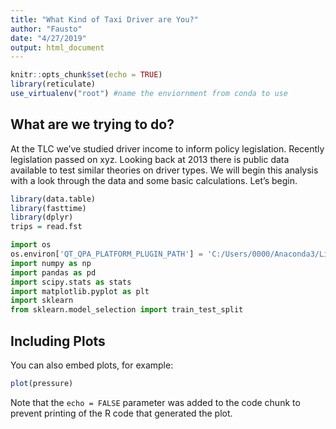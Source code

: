 ```yaml
---
title: "What Kind of Taxi Driver are You?"
author: "Fausto"
date: "4/27/2019"
output: html_document
---
```


```r
knitr::opts_chunk$set(echo = TRUE)
library(reticulate)
use_virtualenv("root") #name the enviornment from conda to use
```

## What are we trying to do?

At the TLC we've studied driver income to inform policy legislation. Recently legislation passed on xyz. Looking back at 2013 there is public data available to test similar theories on driver types. We will begin this analysis with a look through the data and some basic calculations. Let's begin. 

```r
library(data.table)
library(fasttime)
library(dplyr)
trips = read.fst
```



```python
import os
os.environ['QT_QPA_PLATFORM_PLUGIN_PATH'] = 'C:/Users/0000/Anaconda3/Library/plugins/platforms'
import numpy as np
import pandas as pd
import scipy.stats as stats
import matplotlib.pyplot as plt
import sklearn
from sklearn.model_selection import train_test_split
```

## Including Plots

You can also embed plots, for example:

```r
plot(pressure)
```

Note that the `echo = FALSE` parameter was added to the code chunk to prevent printing of the R code that generated the plot.
